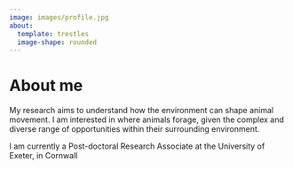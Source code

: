```yaml
---
image: images/profile.jpg
about:
  template: trestles
  image-shape: rounded
---
```


# About me

My research aims to understand how the environment can shape animal movement. I am interested in where animals forage, given the complex and diverse range of opportunities within their surrounding environment.

I am currently a Post-doctoral Research Associate at the University of Exeter, in Cornwall
